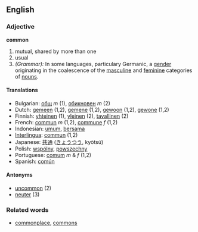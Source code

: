 ==English==
=== Adjective ===
'''common'''

# mutual, shared by more than one
# usual
# ''(Grammar):'' In some languages, particulary Germanic, a [[gender]] originating in the coalescence of the [[masculine]] and [[feminine]] categories of [[noun]]s.

==== Translations ====
*Bulgarian: [[общ]] ''m'' (1), [[обикновен]] ''m'' (2)
*Dutch: [[gemeen]] (1,2), [[gemene]] (1,2), [[gewoon]] (1,2), [[gewone]] (1,2)
*Finnish: [[yhteinen]] (1), [[yleinen]] (2), [[tavallinen]] (2)
*French: [[commun]] ''m'' (1,2), [[commune]] ''f'' (1,2)
*Indonesian: [[umum]], [[sama|bersama]]
*[[Interlingua]]: [[commun]] (1,2)
*Japanese: [[共通]] ([[きょうつう]], kyōtsū)
*Polish: [[wspólny]], [[powszechny]]
*Portuguese: [[comum]] ''m'' & ''f'' (1,2)
*Spanish: [[común]]

==== Antonyms ====
*[[uncommon]] (2)
*[[neuter]] (3)

===Related words===
*[[commonplace]], [[commons]]